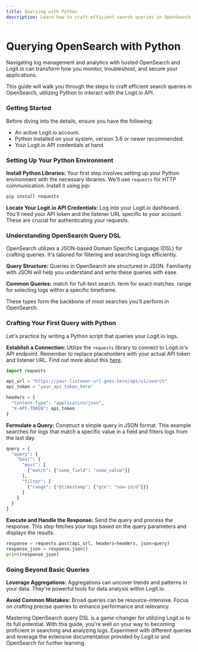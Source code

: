 ```yaml
---
title: Querying with Python
description: Learn how to craft efficient search queries in OpenSearch, utilizing Python to interact with the Logit.io API.
---
```


# Querying OpenSearch with Python

Navigating log management and analytics with hosted OpenSearch and Logit.io 
can transform how you monitor, troubleshoot, and secure your applications. 

This guide will walk you through the steps to craft efficient search queries in 
OpenSearch, utilizing Python to interact with the Logit.io API.

### Getting Started

Before diving into the details, ensure you have the following:

- An active Logit.io account.
- Python installed on your system, version 3.6 or newer recommended.
- Your Logit.io API credentials at hand.

### Setting Up Your Python Environment

**Install Python Libraries:** Your first step involves setting up your 
Python environment with the necessary libraries. We'll use `requests` 
for HTTP communication. Install it using pip:

```sh copy
pip install requests
```

**Locate Your Logit.io API Credentials:** Log into your Logit.io dashboard. 
You'll need your API token and the listener URL specific to your account. 
These are crucial for authenticating your requests.

### Understanding OpenSearch Query DSL
OpenSearch utilizes a JSON-based Domain Specific Language (DSL) for crafting 
queries. It's tailored for filtering and searching logs efficiently.

**Query Structure:** Queries in OpenSearch are structured in JSON. Familiarity 
with JSON will help you understand and write these queries with ease.

**Common Queries:**
match for full-text search.
term for exact matches.
range for selecting logs within a specific timeframe.

These types form the backbone of most searches you'll perform in OpenSearch.

### Crafting Your First Query with Python
Let's practice by writing a Python script that queries your Logit.io logs.

**Establish a Connection:** Utilize the `requests` library to connect to Logit.io's 
API endpoint. Remember to replace placeholders with your actual API token and 
listener URL. Find out more about 
this [here](/log-management/security/opensearch-api-access).

```python copy showLineNumbers
import requests

api_url = "https://your-listener-url-goes-here/api/v1/search"
api_token = "your_api_token_here"

headers = {
  "Content-Type": "application/json",
  "X-API-TOKEN": api_token
}
```

**Formulate a Query:** Construct a simple query in JSON format. This example searches 
for logs that match a specific value in a field and filters logs from the last day.

```python copy showLineNumbers
query = {
  "query": {
    "bool": {
      "must": [
        {"match": {"some_field": "some_value"}}
      ],
      "filter": [
        {"range": {"@timestamp": {"gte": "now-1d/d"}}}
      ]
    }
  }
}
```

**Execute and Handle the Response:** Send the query and process the response. 
This step fetches your logs based on the query parameters and displays the results.

```python copy showLineNumbers
response = requests.post(api_url, headers=headers, json=query)
response_json = response.json()
print(response_json)
```

### Going Beyond Basic Queries

**Leverage Aggregations:** Aggregations can uncover trends and patterns in your data. 
They're powerful tools for data analysis within Logit.io.

**Avoid Common Mistakes:** Broad queries can be resource-intensive. Focus on 
crafting precise queries to enhance performance and relevancy.

Mastering OpenSearch query DSL is a game-changer for utilizing Logit.io to its 
full potential. With this guide, you're well on your way to becoming proficient 
in searching and analyzing logs. Experiment with different queries and leverage 
the extensive documentation provided by Logit.io and OpenSearch for further learning.